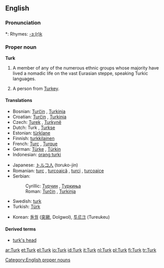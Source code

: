 {{see|turk|Türk}}
==English==

===Pronunciation===
*: Rhymes: [[Rhymes:English:-ɜː(r)k|-ɜː(r)k]]

===Proper noun===
'''Turk'''

# A member of any of the numerous ethnic groups whose majority have lived a nomadic life on the vast Eurasian steppe, speaking Turkic languages.
# {{nonstandard}} A person from [[Turkey]].

====Translations====
{{trans-top|Turkish nationals}}
* Bosnian: [[Turčin]] {{m}}, [[Turkinja]] {{f}}
* Croatian: [[Turčin]] {{m}}, [[Turkinja]] {{f}}
* Czech: [[Turek]] {{m}}, [[Turkyně]] {{f}}
* Dutch: Turk {{m}}, [[Turkse]] {{f}}
* Estonian: [[türklane]]
*Finnish: [[turkkilainen]]
* French: [[Turc]] {{m}}, [[Turque]] {{f}}
* German: [[Türke]] {{m}}, [[Türkin]] {{f}}
* Indonesian: [[orang turki]]
{{trans-mid}}
* Japanese: [[トルコ人]] (toruko-jin)
* Romanian: [[turc]] {{m}}, [[turcoaică]] {{f}}, [[turci]] {{m|p}}, [[turcoaice]] {{f|p}}
* Serbian:
*: Cyrillic: [[Турчин]] {{m}}, [[Туркиња]] {{f}}
*: Roman: [[Turčin]] {{m}}, [[Turkinja]] {{f}}
* Swedish: [[turk]] {{c}}
* Turkish: [[Türk]]
{{trans-bottom}}

{{trans-top|Turkic speakers}}
* Korean: [[돌궐]] ([[突]][[厥]], Dolgwol), [[투르크]] (Tureukeu)
{{trans-mid}}
{{trans-bottom}}

====Derived terms====
* [[turk's head]]

[[Category:English proper nouns]]

[[ar:Turk]]
[[et:Turk]]
[[el:Turk]]
[[io:Turk]]
[[id:Turk]]
[[it:Turk]]
[[nl:Turk]]
[[pl:Turk]]
[[fi:Turk]]
[[tr:Turk]]